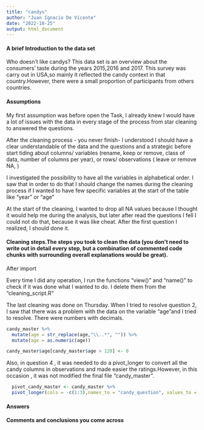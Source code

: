 ```yaml
---
title: "candys"
author: "Juan Ignacio De Vicente"
date: "2022-10-25"
output: html_document
---
```






#### **A brief Introduction to the data set**

Who doesn't like candys? This data set is an overview about the consumers' taste during the years 2015,2016 and 2017. This survey was carry out in USA,so mainly it reflected the candy context in that country.However, there were a small proportion of participants from others countries.




#### **Assumptions**

My first assumption was before open the Task, I already knew I would have a lot of issues with the data in every stage of the process from star cleaning to answered the questions.

After the cleaning process - you never finish- I understood I should have a clear understandable of the data and the questions and a strategic before start tiding about columns/ variables (rename, keep or remove, class of data, number of columns per year), or rows/ observations ( leave or remove NA, )

I investigated the possibility to have all the variables in alphabetical order. I saw that in order to do that I should change the names during the cleaning process if I wanted to have few specific variables at the start of the table like "year" or "age"

At the start of the cleaning, I wanted to drop all NA values because I thought it would help me during the analysis, but later after read the questions I fell I could not do that, because it was like cheat. After the first question I realized, I should done it.  





#### **Cleaning steps.The steps you took to clean the data (you don’t need to write out in detail every step, but a combination of commented code chunks with surrounding overall explanations would be great).**

After import 




Every time I did any operation, I run the functions "view()" and "name()" to check if it was done what I wanted to do. I delete them from the "cleaning_script.R"





The last cleaning was done on Thursday. When I tried to resolve question 2, I saw that there was a problem with the data on the variable "age"and I tried to resolve. There were numbers with decimals. 

```r
candy_master %>% 
  mutate(age = str_replace(age,"\\..*", "")) %>% 
  mutate(age = as.numeric(age))

candy_master$age[candy_master$age > 120] <- 0
```
Also, in question 4 , it was needed to do a pivot_longer to convert all the candy  columns in observations and made easier the ratings.However, in this occasion , it was not modified the final file "candy_master".  

```r
  pivot_candy_master <- candy_master %>% 
  pivot_longer(cols = -c(1:3),names_to = "candy_question", values_to = "candy_rating")
```






#### **Answers**










#### **Comments and conclusions you come across**